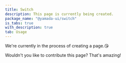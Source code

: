 ```yaml
---
title: Switch
description: This page is currently being created.
package_name: "@yamada-ui/switch"
is_tabs: true
with_description: true
tab: Usage
---
```


We're currently in the process of creating a page.😘

Wouldn't you like to contribute this page? That's amazing!
